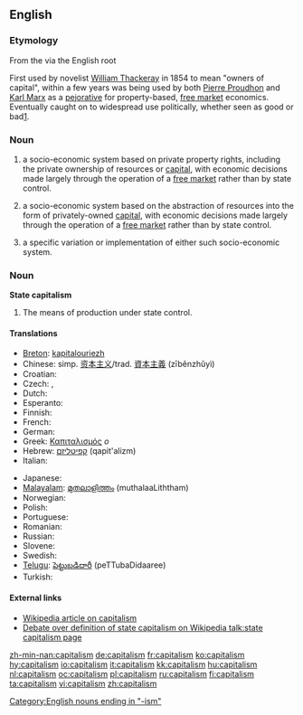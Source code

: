 ==English==

===Etymology===
From the {{etyl|la}} {{term|capitalis}} via the English root {{term|capital}}

First used by novelist [[w:William Thackeray|William Thackeray]] in 1854 to mean "owners of capital", within a few years was being used by both [[w:Pierre Proudhon|Pierre Proudhon]] and [[w:Karl Marx|Karl Marx]] as a [[pejorative]] for property-based, [[w:free market|free market]] economics. Eventually caught on to widespread use politically, whether seen as good or bad[http://www.spiritus-temporis.com/capitalism/etymology.html].

===Noun===
{{en-noun|s|-}}

# {{context|politics|uncountable}} a socio-economic system based on private property rights, including the private ownership of resources or [[capital]], with economic decisions made largely through the operation of a [[free market]] rather than by state control.
# {{context|economics|uncountable}} a socio-economic system based on the abstraction of resources into the form of privately-owned [[capital]],  with economic decisions made largely through the operation of a [[free market]] rather than by state control.
# {{countable}} a specific variation or implementation of either such socio-economic system.

===Noun===
'''State capitalism'''

# The means of production under state control.

====Translations====
{{trans-top|socio-economic system based on private property rights}}
* [[Breton]]: [[kapitalouriezh]] {{f}}
* Chinese: simp. [[资本主义]]/trad. [[資本主義]] (zīběnzhǔyì)
* Croatian: {{t+|hr|kapitalizam|m}}
* Czech: {{t-|cs|kapitalismus}}, {{t-|cs|kapitalizmus}}
* Dutch: {{t-|nl|kapitalisme|n}}
* Esperanto: {{t|eo|kapitalismo|xs=Esperanto}}
* Finnish: {{t+|fi|kapitalismi}}
* French: {{t+|fr|capitalisme|m}}
* German: {{t+|de|Kapitalismus|m}}
* Greek: [[Καπιταλισμός]] ''ο''
* Hebrew: [[קפיטליזם]] (qapit'alizm) {{m}}
* Italian: {{t+|it|capitalismo|m}}
{{trans-mid}}
* Japanese: {{t-|ja|資本主義|sc=Jpan}}
* [[Malayalam]]: [[മുതലാളിത്തം]] (muthalaaLiththam)
* Norwegian: {{t+|no|kapitalisme|m}}
* Polish: {{t+|pl|kapitalizm|m}}
* Portuguese: {{t+|pt|capitalismo|m}}
* Romanian: {{t-|ro|capitalism|n}}
* Russian: {{t+|ru|капитализм|tr=kapítalizm|sc=Cyrl}}
* Slovene: {{t+|sl|kapitalizem|m}}
* Swedish: {{t-|sv|kapitalism}}
* [[Telugu]]: [[పెట్టుబడిదారీ]] (peTTubaDidaaree)
* Turkish: {{t+|tr|kapitalizm}}
{{trans-bottom}}

{{trans-top|socio-economic system based on the abstraction of resources}}
{{trans-mid}}
{{trans-bottom}}

====External links====
* [[w:capitalism|Wikipedia article on capitalism]]
* [[w:talk:state capitalism|Debate over definition of state capitalism on Wikipedia talk:state capitalism page]]

[[Category:English nouns ending in "-ism"]]

[[zh-min-nan:capitalism]]
[[de:capitalism]]
[[fr:capitalism]]
[[ko:capitalism]]
[[hy:capitalism]]
[[io:capitalism]]
[[it:capitalism]]
[[kk:capitalism]]
[[hu:capitalism]]
[[nl:capitalism]]
[[oc:capitalism]]
[[pl:capitalism]]
[[ru:capitalism]]
[[fi:capitalism]]
[[ta:capitalism]]
[[vi:capitalism]]
[[zh:capitalism]]